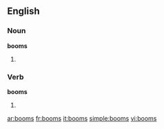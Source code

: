 ==English==

===Noun===
'''booms'''

# {{plural of|[[boom]]}}

===Verb===
'''booms'''

# {{third-person singular of|[[boom]]}}

[[ar:booms]]
[[fr:booms]]
[[it:booms]]
[[simple:booms]]
[[vi:booms]]